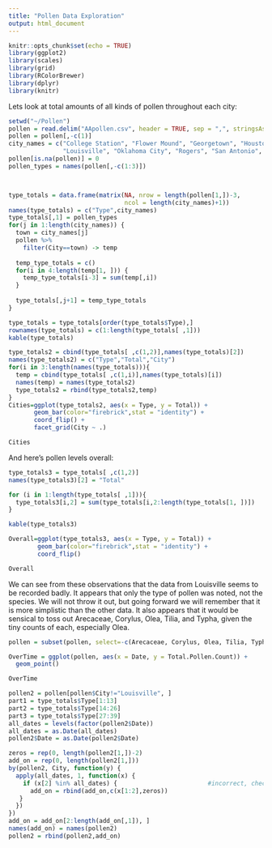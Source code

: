 ```yaml
---
title: "Pollen Data Exploration"
output: html_document
---
```


```r
knitr::opts_chunk$set(echo = TRUE)
library(ggplot2)
library(scales)
library(grid)
library(RColorBrewer)
library(dplyr)
library(knitr)

```


Lets look at total amounts of all kinds of pollen throughout each city:

```r
setwd("~/Pollen")
pollen = read.delim("AApollen.csv", header = TRUE, sep = ",", stringsAsFactors = FALSE)
pollen = pollen[,-c(1)]
city_names = c("College Station", "Flower Mound", "Georgetown", "Houston", "Knoxville", "Lexington", "Little Rock", 
               "Louisville", "Oklahoma City", "Rogers", "San Antonio", "Tulsa", "Waco")
pollen[is.na(pollen)] = 0
pollen_types = names(pollen[,-c(1:3)])



type_totals = data.frame(matrix(NA, nrow = length(pollen[1,])-3,
                                ncol = length(city_names)+1))
names(type_totals) = c("Type",city_names)
type_totals[,1] = pollen_types
for(j in 1:length(city_names)) {
  town = city_names[j]
  pollen %>%
    filter(City==town) -> temp
  
  temp_type_totals = c()
  for(i in 4:length(temp[1, ])) {
    temp_type_totals[i-3] = sum(temp[,i])
  }
  
  type_totals[,j+1] = temp_type_totals
}

type_totals = type_totals[order(type_totals$Type),]
rownames(type_totals) = c(1:length(type_totals[ ,1]))
kable(type_totals)

type_totals2 = cbind(type_totals[ ,c(1,2)],names(type_totals)[2])
names(type_totals2) = c("Type","Total","City")
for(i in 3:length(names(type_totals))){
  temp = cbind(type_totals[ ,c(1,i)],names(type_totals)[i])
  names(temp) = names(type_totals2)
  type_totals2 = rbind(type_totals2,temp)
}
Cities=ggplot(type_totals2, aes(x = Type, y = Total)) +
       geom_bar(color="firebrick",stat = "identity") +
       coord_flip() + 
       facet_grid(City ~ .)
```
```r
Cities
```

And here's pollen levels overall:

```r
type_totals3 = type_totals[ ,c(1,2)]
names(type_totals3)[2] = "Total"

for (i in 1:length(type_totals[ ,1])){
  type_totals3[i,2] = sum(type_totals[i,2:length(type_totals[1, ])])
}

kable(type_totals3)

Overall=ggplot(type_totals3, aes(x = Type, y = Total)) +
        geom_bar(color="firebrick",stat = "identity") +
        coord_flip()
```
```r
Overall
```

We can see from these observations that the data from Louisville seems to be recorded badly. It appears that only the type of pollen was noted, not the species. We will not throw it out, but going forward we will remember that it is more simplistic than the other data.
It also appears that it would be sensical to toss out Arecaceae, Corylus, Olea, Tilia, and Typha, given the tiny counts of each, especially Olea.


```r
pollen = subset(pollen, select=-c(Arecaceae, Corylus, Olea, Tilia, Typha))

OverTime = ggplot(pollen, aes(x = Date, y = Total.Pollen.Count)) +
  geom_point()
```
```r
OverTime
```

```r
pollen2 = pollen[pollen$City!="Louisville", ]
part1 = type_totals$Type[1:13]
part2 = type_totals$Type[14:26]
part3 = type_totals$Type[27:39]
all_dates = levels(factor(pollen2$Date))
all_dates = as.Date(all_dates)
pollen2$Date = as.Date(pollen2$Date)

zeros = rep(0, length(pollen2[1,])-2)
add_on = rep(0, length(pollen2[1,]))
by(pollen2, City, function(y) {
  apply(all_dates, 1, function(x) { 
    if (x[2] %in% all_dates) {                         #incorrect, check if all_dates date is in y
      add_on = rbind(add_on,c(x[1:2],zeros))
   }
  })
})
add_on = add_on[2:length(add_on[,1]), ]
names(add_on) = names(pollen2)
pollen2 = rbind(pollen2,add_on)

```

